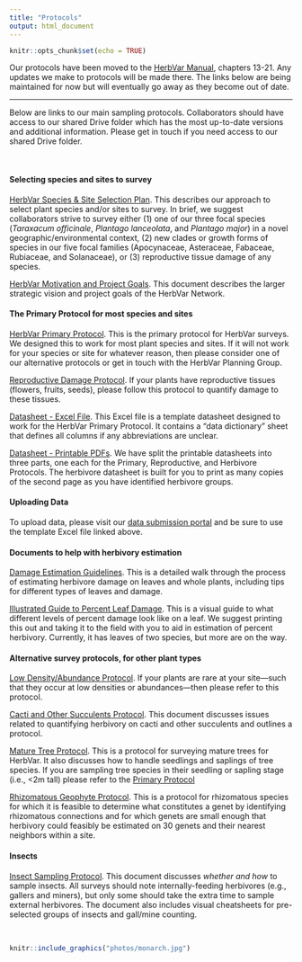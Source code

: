 ```yaml
---
title: "Protocols"
output: html_document
---
```


```r
knitr::opts_chunk$set(echo = TRUE)
```

Our protocols have been moved to the [HerbVar Manual](https://herbvar-network.github.io/herbvar_manual/), chapters 13-21. Any updates we make to protocols will be made there. The links below are being maintained for now but will eventually go away as they become out of date.



________________________________________________________

Below are links to our main sampling protocols. Collaborators should have access to our shared Drive folder which has the most up-to-date versions and additional information. Please get in touch if you need access to our shared Drive folder.  

<br>

#### Selecting species and sites to survey
[HerbVar Species & Site Selection Plan](https://docs.google.com/document/d/1-p8oQkrgqM_E3uzMf2Ihqs_c5PE54PVVhHHjRru8_qA/edit?usp=sharing). This describes our approach to select plant species and/or sites to survey. In brief, we suggest collaborators strive to survey either (1) one of our three focal species (_Taraxacum officinale_, _Plantago lanceolata_, and _Plantago major_) in a novel geographic/environmental context, (2) new clades or growth forms of species in our five focal families (Apocynaceae, Asteraceae, Fabaceae, Rubiaceae, and Solanaceae), or (3) reproductive tissue damage of any species.

[HerbVar Motivation and Project Goals](https://docs.google.com/document/d/1Vj00Sks7XG4s0ar3HzcJBPoOkFfl3HR0/edit?usp=sharing&ouid=107899855781798259282&rtpof=true&sd=true). This document describes the larger strategic vision and project goals of the HerbVar Network.

#### The Primary Protocol for most species and sites
[HerbVar Primary Protocol](https://docs.google.com/document/d/1XKK78S-2hX9kVZq6OwF7-UBfnAV4UCrR/edit?usp=sharing&ouid=116537863331430920281&rtpof=true&sd=true). This is the primary protocol for HerbVar surveys. We designed this to work for most plant species and sites. If it will not work for your species or site for whatever reason, then please consider one of our alternative protocols or get in touch with the HerbVar Planning Group.  

[Reproductive Damage Protocol](https://docs.google.com/document/d/1Rz6wPDXpfEnv1M16gJ1a2D3DHeImqlv-/edit?usp=sharing&ouid=107899855781798259282&rtpof=true&sd=true). If your plants have reproductive tissues (flowers, fruits, seeds), please follow this protocol to quantify damage to these tissues.  

[Datasheet - Excel File](protocols/HerbVar_Datasheet_Template.xlsx). This Excel file is a template datasheet designed to work for the HerbVar Primary Protocol. It contains a "data dictionary" sheet that defines all columns if any abbreviations are unclear.

[Datasheet - Printable PDFs](https://drive.google.com/drive/folders/10-9xPm9yOAvGCtL3dmVaoz7ODI1fghYG?usp=sharing). We have split the printable datasheets into three parts, one each for the Primary, Reproductive, and Herbivore Protocols. The herbivore datasheet is built for you to print as many copies of the second page as you have identified herbivore groups.

#### Uploading Data
To upload data, please visit our [data submission portal](https://herbvar.shinyapps.io/data_portal_actual/) and be sure to use the template Excel file linked above.

#### Documents to help with herbivory estimation
[Damage Estimation Guidelines](https://docs.google.com/document/d/1Y90zfQBkluuhelDdb5WksW_8VRXkBMaGQIO9myRME2I/edit?usp=sharing). This is a detailed walk through the process of estimating herbivore damage on leaves and whole plants, including tips for different types of leaves and damage.  

[Illustrated Guide to Percent Leaf Damage](/protocols/Illustrated Guide to Percent Leaf Damage.pdf). This is a visual guide to what different levels of percent damage look like on a leaf. We suggest printing this out and taking it to the field with you to aid in estimation of percent herbivory. Currently, it has leaves of two species, but more are on the way.  


#### Alternative survey protocols, for other plant types
[Low Density/Abundance Protocol](https://docs.google.com/document/d/1MDg1heY8F0v3XZrtMM2iVpt_Y6AhvFQR/edit?usp=sharing&ouid=116537863331430920281&rtpof=true&sd=true). If your plants are rare at your site---such that they occur at low densities or abundances---then please refer to this protocol.  

[Cacti and Other Succulents Protocol](https://docs.google.com/document/d/179zCBbGkXLZ1ceNBafG654tbo0wgme5r/edit?usp=sharing&ouid=116537863331430920281&rtpof=true&sd=true). This document discusses issues related to quantifying herbivory on cacti and other succulents and outlines a protocol.  

[Mature Tree Protocol](https://docs.google.com/document/d/1R1xVqIUBdF_Y_QkoSxnXs3p2BtCGCTJm/edit?usp=sharing&ouid=116537863331430920281&rtpof=true&sd=true). This is a protocol for surveying mature trees for HerbVar. It also discusses how to handle seedlings and saplings of tree species. If you are sampling tree species in their seedling or sapling stage (i.e., <2m tall) please refer to the [Primary Protocol](https://docs.google.com/document/d/1XKK78S-2hX9kVZq6OwF7-UBfnAV4UCrR/edit?usp=sharing&ouid=116537863331430920281&rtpof=true&sd=true)

[Rhizomatous Geophyte Protocol](https://docs.google.com/document/d/1-UikT_60gnfl0vcUJm1jS7RUC8mX8UR9/edit?usp=sharing&ouid=116537863331430920281&rtpof=true&sd=true). This is a protocol for rhizomatous species for which it is feasible to determine what constitutes a genet by identifying rhizomatous connections and for which genets are small enough that herbivory could feasibly be estimated on 30 genets and their nearest neighbors within a site.


#### Insects
[Insect Sampling Protocol](https://docs.google.com/document/d/1l6ucJc6JpohcgPXBhg9e3hLPWImjTZM-/edit?usp=sharing&ouid=116537863331430920281&rtpof=true&sd=true). This document discusses *whether and how* to sample insects. All surveys should note internally-feeding herbivores (e.g., gallers and miners), but only some should take the extra time to sample external herbivores. The document also includes visual cheatsheets for pre-selected groups of insects and gall/mine counting.

<br>

```r
knitr::include_graphics("photos/monarch.jpg")
```